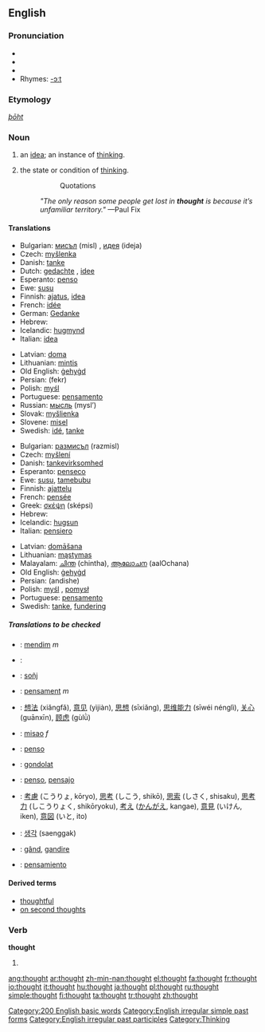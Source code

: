 ==English==

{{rank|take|last|here|138|thought|found|people|still}}

===Pronunciation===
*{{SAMPA|/TO:t/}}
*{{IPA|/θɔːt/}}
*{{audio|en-us-thought.ogg|Audio (US)}}
*Rhymes: [[Rhymes:English:-ɔːt|-ɔːt]]

===Etymology===
{{OE.}} ''[[þōht]]''

===Noun===
{{wikipedia}}
{{en-noun}}

# an [[idea]]; an instance of [[think]]ing.
# {{uncountable}} the state or condition of [[think]]ing.
#::Quotations
#:''"The only reason some people get lost in '''thought''' is because it’s unfamiliar territory."'' —Paul Fix

====Translations====
{{trans-top|an idea (1)}}
*Bulgarian: [[мисъл]] (misl) {{f}}, [[идея]] (ideja) {{f}}
*Czech: [[myšlenka]] {{f}}
*Danish: [[tanke]] {{c}}
*Dutch: [[gedachte]] {{f}}, [[idee]] {{n}}
*Esperanto: [[penso]]
*Ewe: [[susu]]
*Finnish: [[ajatus]], [[idea]]
*French: [[idée]] {{f}}
*German: [[Gedanke]] {{m}}
*Hebrew: {{he-translation|מחשבה|makhshavá}} {{f}}
*Icelandic: [[hugmynd]] {{f}}
*Italian: [[idea#Italian|idea]] {{f}}
{{trans-mid}}
*Latvian: [[doma]] {{f}}
*Lithuanian: [[mintis]] {{f}}
*Old English: [[gehygd|ġehyġd]] {{n}}
*Persian: {{FAchar|[[فکر]]}} (fekr)
*Polish: [[myśl]] {{f}}
*Portuguese: [[pensamento]] {{m}}
*Russian: [[мысль]] (mysl’) {{f}}
*Slovak: [[myšlienka]] {{f}}
*Slovene: [[misel]] {{f}}
*Swedish: [[idé]], [[tanke]]
{{trans-bottom}}

{{trans-top|the state or condition of thinking (2)}}
*Bulgarian: [[размисъл]] (razmisl) {{m}}
*Czech: [[myšlení]] {{n}}
*Danish: [[tankevirksomhed]] {{c}}
*Esperanto: [[penseco]]
*Ewe: [[susu]], [[tamebubu]]
*Finnish: [[ajattelu]]
*French: [[pensée]] {{f}}
*Greek: [[σκέψη]] (sképsi) {{f}}
*Hebrew: {{he-translation|מחשבות|makhshavót}} {{fpl}}
*Icelandic: [[hugsun]] {{f}}
*Italian: [[pensiero]] {{m}}
{{trans-mid}}
*Latvian: [[domāšana]] {{f}}
*Lithuanian: [[mąstymas]] {{m}}
*Malayalam: [[ചിന്ത]] (chintha), [[ആലോചന]] (aalOchana)
*Old English: [[gehygd|ġehyġd]] {{n}}
*Persian: {{FAchar|[[اندیشه]]}} (andishe)
*Polish: [[myśl]] {{f}}, [[pomysł]] {{m}}
*Portuguese: [[pensamento]] {{m}}
*Swedish: [[tanke]], [[fundering]]
{{trans-bottom}}

=====Translations to be checked=====
{{checktrans}}
{{top}}
*{{ttbc|Albanian}}: [[mendim]] ''m''
*{{ttbc|Arabic}}: {{ARchar|[[فكرة]]}} {{Unicode|(fíkra)}} {{f}}
*{{ttbc|Breton}}: [[soñj]] {{m}}
*{{ttbc|Catalan}}: [[pensament]] ''m''
*{{ttbc|Chinese}}: [[想法]] (xiǎngfǎ), [[意见]] (yìjiàn), [[思想]] (sīxiǎng), [[思维能力]] (sīwéi nénglì), [[关心]] (guānxīn), [[顾虑]] (gùlǜ)
*{{ttbc|Croatian}}: [[misao]] ''f''
*{{ttbc|Esperanto}}: [[penso]]
*{{ttbc|Hungarian}}: [[gondolat]]
{{mid}}
*{{ttbc|Ido}}: [[penso]], [[pensajo]]
*{{ttbc|Japanese}}: [[考慮]] (こうりょ, kōryo), [[思考]] (しこう, shikō), [[思索]] (しさく, shisaku), [[思考力]] (しこうりょく, shikōryoku), [[考え]] ([[かんがえ]], kangae), [[意見]] (いけん, iken), [[意図]] (いと, ito)
*{{ttbc|Korean}}: [[생각]] (saenggak)
*{{ttbc|Romanian}}: [[gând]], [[gandire]]
*{{ttbc|Spanish}}: [[pensamiento]] {{m}}
{{bottom}}

====Derived terms====
*[[thoughtful]]
*[[on second thoughts]]

===Verb===
'''thought'''
# {{past of|think}}
<!--this belongs on the page for "think"====Translations====
{{trans-top|Simple past tense and past participle of think.}}
*Dutch: [[dacht]]
{{trans-bottom}}-->
[[Category:200 English basic words]]
[[Category:English irregular simple past forms]]
[[Category:English irregular past participles]]
[[Category:Thinking]]

[[ang:thought]]
[[ar:thought]]
[[zh-min-nan:thought]]
[[el:thought]]
[[fa:thought]]
[[fr:thought]]
[[io:thought]]
[[it:thought]]
[[hu:thought]]
[[ja:thought]]
[[pl:thought]]
[[ru:thought]]
[[simple:thought]]
[[fi:thought]]
[[ta:thought]]
[[tr:thought]]
[[zh:thought]]